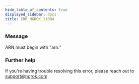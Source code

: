 ```yaml
---
hide_table_of_contents: true
displayed_sidebar: docs
title: ERR_NGROK_11004
---
```


### Message

ARN must begin with "arn:"

### Further help

If you're having trouble resolving this error, please reach out to [support@ngrok.com](mailto:support@ngrok.com?subject=Help%20with%20ERR_NGROK_11004)
